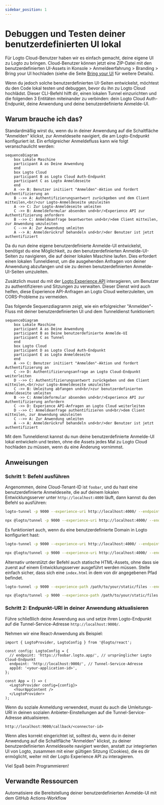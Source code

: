 ```yaml
---
sidebar_position: 1
---
```



# Debuggen und Testen deiner benutzerdefinierten UI lokal

Für Logto Cloud-Benutzer haben wir es einfach gemacht, deine eigene UI zu Logto zu bringen. Cloud-Benutzer können jetzt eine ZIP-Datei mit den benutzerdefinierten UI-Assets in <CloudLink to="/sign-in-experience/branding">Konsole > Anmeldeerfahrung > Branding > Bring your UI</CloudLink> hochladen (siehe die Seite [Bring your UI](/customization/bring-your-ui) für weitere Details).

Wenn du jedoch solche benutzerdefinierten UI-Seiten entwickelst, möchtest du den Code lokal testen und debuggen, bevor du ihn zu Logto Cloud hochlädst. Dieser CLI-Befehl hilft dir, einen lokalen Tunnel einzurichten und die folgenden 3 Entitäten miteinander zu verbinden: dein Logto Cloud Auth-Endpunkt, deine Anwendung und deine benutzerdefinierte Anmelde-UI.

## Warum brauche ich das?

Standardmäßig wirst du, wenn du in deiner Anwendung auf die Schaltfläche "Anmelden" klickst, zur Anmeldeseite navigiert, die am Logto-Endpunkt konfiguriert ist. Ein erfolgreicher Anmeldefluss kann wie folgt veranschaulicht werden:

```mermaid
sequenceDiagram
    box Lokale Maschine
    participant A as Deine Anwendung
    end
    box Logto Cloud
    participant B as Logto Cloud Auth-Endpunkt
    participant C as Logto Anmeldeseite
    end
    A ->> B: Benutzer initiiert "Anmelden"-Aktion und fordert Authentifizierung an
    B -->> A: Authentifizierungsantwort zurückgeben und dem Client mitteilen,<br/>zur Logto-Anmeldeseite umzuleiten
    A ->> C: Zur Logto-Anmeldeseite umleiten
    C ->> B: Anmeldeformular absenden und<br/>Experience API zur Authentifizierung anfordern
    B -->> C: Anmeldeanfrage beantworten und<br/>dem Client mitteilen, zur Anwendung umzuleiten
    C -->> A: Zur Anwendung umleiten
    A --> A: Anmelderückruf behandeln und<br/>der Benutzer ist jetzt authentifiziert
```

Da du nun deine eigene benutzerdefinierte Anmelde-UI entwickelst, benötigst du eine Möglichkeit, zu den benutzerdefinierten Anmelde-UI-Seiten zu navigieren, die auf deiner lokalen Maschine laufen.
Dies erfordert einen lokalen Tunneldienst, um die ausgehenden Anfragen von deiner Anwendung abzufangen und sie zu deinen benutzerdefinierten Anmelde-UI-Seiten umzuleiten.

Zusätzlich musst du mit der [Logto Experience API](https://openapi.logto.io/group/endpoint-experience) interagieren, um Benutzer zu authentifizieren und Sitzungen zu verwalten.
Dieser Dienst wird auch helfen, diese Experience API-Anfragen an Logto Cloud weiterzuleiten, um CORS-Probleme zu vermeiden.

Das folgende Sequenzdiagramm zeigt, wie ein erfolgreicher "Anmelden"-Fluss mit deiner benutzerdefinierten UI und dem Tunneldienst funktioniert:

```mermaid
sequenceDiagram
    box Lokale Maschine
    participant A as Deine Anwendung
    participant B as Deine benutzerdefinierte Anmelde-UI
    participant C as Tunnel
    end
    box Logto Cloud
    participant D as Logto Cloud Auth-Endpunkt
    participant E as Logto Anmeldeseite
    end
    A ->> C: Benutzer initiiert "Anmelden"-Aktion und fordert Authentifizierung an
    C ->> D: Authentifizierungsanfrage an Logto Cloud-Endpunkt weiterleiten
    D -->> C: Authentifizierungsantwort zurückgeben und dem Client mitteilen,<br/>zur Logto-Anmeldeseite umzuleiten
    C ->> B: Umleitung abfangen und<br/>zur benutzerdefinierten Anmeldeseite umleiten
    B ->> C: Anmeldeformular absenden und<br/>Experience API zur Authentifizierung anfordern
    C ->> D: Experience API-Anfragen an Logto Cloud weiterleiten
    D -->> C: Anmeldeanfrage authentifizieren und<br/>dem Client mitteilen, zur Anwendung umzuleiten
    C -->> A: Zur Anwendung umleiten
    A --> A: Anmelderückruf behandeln und<br/>der Benutzer ist jetzt authentifiziert
```

Mit dem Tunneldienst kannst du nun deine benutzerdefinierte Anmelde-UI lokal entwickeln und testen, ohne die Assets jedes Mal zu Logto Cloud hochladen zu müssen, wenn du eine Änderung vornimmst.

## Anweisungen

### Schritt 1: Befehl ausführen

Angenommen, deine Cloud-Tenant-ID ist `foobar`, und du hast eine benutzerdefinierte Anmeldeseite, die auf deinem lokalen Entwicklungsserver unter `http://localhost:4000` läuft, dann kannst du den Befehl so ausführen:

<Tabs groupId="cmd">

  <TabItem value="cli" label="CLI">

```bash
logto-tunnel -p 9000 --experience-uri http://localhost:4000/ --endpoint https://foobar.logto.app/
```

  </TabItem>
  <TabItem value="npx" label="npx">

```bash
npx @logto/tunnel -p 9000 --experience-uri http://localhost:4000/ --endpoint https://foobar.logto.app/
```

  </TabItem>

</Tabs>

Es funktioniert auch, wenn du eine benutzerdefinierte Domain in Logto konfiguriert hast:

<Tabs groupId="cmd">

  <TabItem value="cli" label="CLI">

```bash
logto-tunnel -p 9000 --experience-uri http://localhost:4000/ --endpoint https://your.custom.domain/
```

  </TabItem>
  <TabItem value="npx" label="npx">

```bash
npx @logto/tunnel -p 9000 --experience-uri http://localhost:4000/ --endpoint https://your.custom.domain/
```

  </TabItem>

</Tabs>

Alternativ unterstützt der Befehl auch statische HTML-Assets, ohne dass sie zuerst auf einem Entwicklungsserver ausgeführt werden müssen. Stelle einfach sicher, dass sich eine `index.html` in dem von dir angegebenen Pfad befindet.

<Tabs groupId="cmd">

  <TabItem value="cli" label="CLI">

```bash
logto-tunnel -p 9000 --experience-path /path/to/your/static/files --endpoint https://foobar.logto.app/
```

  </TabItem>
  <TabItem value="npx" label="npx">

```bash
npx @logto/tunnel -p 9000 --experience-path /path/to/your/static/files --endpoint https://foobar.logto.app/
```

  </TabItem>

</Tabs>

### Schritt 2: Endpunkt-URI in deiner Anwendung aktualisieren

Führe schließlich deine Anwendung aus und setze ihren Logto-Endpunkt auf die Tunnel-Service-Adresse `http://localhost:9000/`.

Nehmen wir eine React-Anwendung als Beispiel:

```tsx title=App.tsx
import { LogtoProvider, LogtoConfig } from '@logto/react';

const config: LogtoConfig = {
  // endpoint: 'https://foobar.logto.app/', // ursprünglicher Logto Cloud-Endpunkt
  endpoint: 'http://localhost:9000/', // Tunnel-Service-Adresse
  appId: '<your-application-id>',
};

const App = () => (
  <LogtoProvider config={config}>
    <YourAppContent />
  </LogtoProvider>
);
```

Wenn du soziale Anmeldung verwendest, musst du auch die Umleitungs-URI in deinen sozialen Anbieter-Einstellungen auf die Tunnel-Service-Adresse aktualisieren.

```
http://localhost:9000/callback/<connector-id>
```

Wenn alles korrekt eingerichtet ist, solltest du, wenn du in deiner Anwendung auf die Schaltfläche "Anmelden" klickst, zu deiner benutzerdefinierten Anmeldeseite navigiert werden, anstatt zur integrierten UI von Logto, zusammen mit einer gültigen Sitzung (Cookies), die es dir ermöglicht, weiter mit der Logto Experience API zu interagieren.

Viel Spaß beim Programmieren!

## Verwandte Ressourcen

<Url href="https://blog.logto.io/automate-custom-sign-in-ui-deployment-with-github-actions">
  Automatisiere die Bereitstellung deiner benutzerdefinierten Anmelde-UI mit dem GitHub
  Actions-Workflow
</Url>
